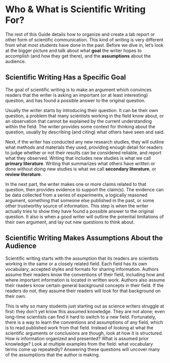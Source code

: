 # Who & What is Scientific Writing For? {-}

The rest of this Guide details how to organize and create a lab report or other form of scientific communication. This kind of writing is very different from what most students have done in the past. Before we dive in, let's look at the bigger picture and talk about what __goal__ the writer hopes to accomplish (and how they get there), and the __assumptions__ about the audience.

## Scientific Writing Has a Specific Goal {-}
The goal of scientific writing is to make an argument which convinces readers that the writer is asking an important (or at least interesting) question, and has found a possible answer to the original question.

Usually the writer starts by introducing their question. It can be their own question, a problem that many scientists working in the field know about, or an observation that cannot be explained by the current understanding within the field. The writer provides some context for thinking about the question, usually by describing (and citing) what others have seen and said. 

Next, if the writer has conducted any new research studies, they will outline what methods and materials they used, providing enough detail for readers to judge whether or not their results can be considered reliable, and report what they observed. Writing that includes new studies is what we call __primary literature__. Writing that summarizes what others have written or done without doing new studies is what we call __secondary literature__, or __review literature__. 

In the next part, the writer makes one or more claims related to that question, then provides evidence to support the claim(s). The evidence can be data collected from a series of experiments, a logically reasoned argument, something that someone else published in the past, or some other trustworthy source of information. This step is when the writer actually tries to show they have found a possible answer to the original question. It also is when a good writer will outline the potential limitations of their own argument, and lay out new questions to think about.


## Scientific Writing Makes Assumptions About the Audience {-}
Scientific writing starts with the assumption that its readers are scientists working in the same or a closely related field. Each field has its own vocabulary, accepted styles and formats for sharing information. Authors assume their readers know the conventions of their field, including how and where important information is located in written work. Authors also assume their readers know certain general background concepts in their field. If the readers do not, they assume their readers will look for that background on their own. 

This is why so many students just starting out as science writers struggle at first: they don't yet know this assumed knowledge. They are not alone; even long-time scientists can find it hard to switch to a new field. Fortunately, there is a way to learn the conventions and assumptions of any field, which is to read published work from that field. Instead of looking at what the scientific arguments or conclusions are though, look at how it is structured. How is information organized and presented? What is assumed prior knowledge? Look at multiple examples from the field: what vocabulary terms come up repeatedly? Answering these questions will uncover many of the assumptions that the author is making.   
